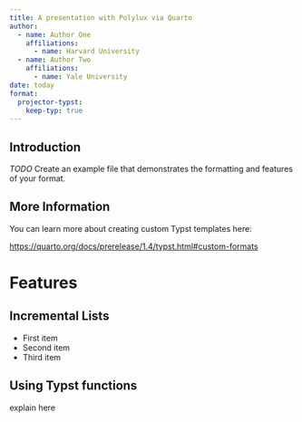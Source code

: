```yaml
---
title: A presentation with Polylux via Quarto
author:
  - name: Author One
    affiliations:
      - name: Harvard University
  - name: Author Two
    affiliations:
      - name: Yale University
date: today
format:
  projector-typst:
    keep-typ: true
---
```


## Introduction

*TODO* Create an example file that demonstrates the formatting and features of your format.

## More Information

You can learn more about creating custom Typst templates here:

<https://quarto.org/docs/prerelease/1.4/typst.html#custom-formats>

# Features

## Incremental Lists

- First item
- Second item
- Third item

## Using Typst functions

explain here
